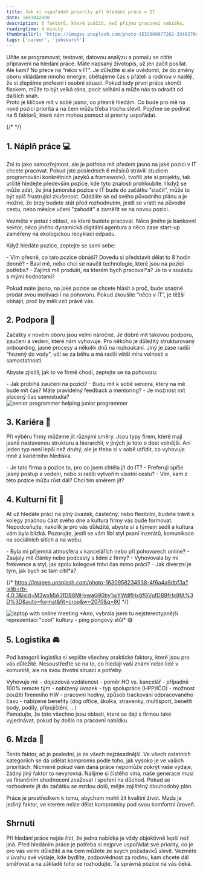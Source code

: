 ```yaml
---
title: Jak si uspořádat priority při hledání práce v IT
date: 1693432800
description: 6 faktorů, které zvážit, než přijmu pracovní nabídku. 
readingtime: 4 minuty
thumbnailUrl: 'https://images.unsplash.com/photo-1532009877282-3340270e0529?ixlib=rb-4.0.3&ixid=M3wxMjA3fDB8MHxwaG90by1wYWdlfHx8fGVufDB8fHx8fA%3D%3D&auto=format&fit=crop&w=1000&q=80'
tags: ['career', 'jobsearch']
---
```

<div className="mdx-space--md"></div>
Učíte se programovat, testovat, datovou analýzu a pomalu se cítíte připraveni na hledání práce. Máte napsaný životopis, už jen začít posílat. Ale kam? No přece na “něco v IT”. 
Je důležité si ale uvědomit, že do změny oboru vkládáme mnoho energie, obětujeme čas s přáteli a rodinou v naději, že si zlepšíme profesní i osobní situaci. Pokud tedy první práce skončí fiaskem, může to být velká rána, pocit selhání a může nás to odradit od dalších snah. 
<div className="mdx-space--md"></div>
Proto je klíčové mít v sobě jasno, co přesně hledám. Co bude pro mě na nové pozici priorita a na čem můžu třeba trochu slevit. Pojďme se podívat na 6 faktorů, které nám mohou pomoct si priority uspořádat.

{/* <MdxLink url=""></MdxLink> */}

## 1. Náplň práce 💻

Zní to jako samozřejmost, ale je potřeba mít předem jasno na jaké pozici v IT chcete pracovat. Pokud jste posledních 6 měsíců strávili studiem programování konkrétních jazyků a frameworků, tvořili jste si projekty, tak určitě hledejte především pozice, kde tyto znalosti prohloubíte. I když se může zdát, že jiná juniorská pozice v IT bude do začátku “stačit”, může to být spíš frustrující zkušenost. Oddálíte se od svého původního plánu a je možné, že brzy budete stát před rozhodnutím, jestli se vrátit na původní cestu, nebo měsíce učení "zahodit" a zaměřit se na novou pozici. 
<div className="mdx-space--md"></div>
Vezměte v potaz i oblast, ve které budete pracovat. Něco jiného je bankovní sektor, něco jiného dynamická digitální agentura a něco zase start-up zaměřený na ekologickou recyklaci odpadu. 

Když hledáte pozice, zeptejte se sami sebe:
<div className="mdx-space--md"></div>
- Vím přesně, co tato pozice obnáší? Dovedu si představit dělat to 8 hodin denně?
- Baví mě, nebo chci se naučit technologie, které jsou na pozici potřeba?
- Zajímá mě produkt, na kterém bych pracoval*a? Je to v souladu s mými hodnotami?

<Quote>Pokud máte jasno, na jaké pozice se chcete hlásit a proč, bude snadné prodat svou motivaci i na pohovoru. Pokud zkoušíte “něco v IT”, je těžší obhájit, proč by měli vzít právě vás. </Quote>

## 2. Podpora 🤲

Začátky v novém oboru jsou velmi náročné. Je dobré mít takovou podporu, zaučení a vedení, které nám vyhovuje. Pro někoho je důležitý strukturovaný onboarding, jasné procesy a několik dnů na rozkoukání. Jiný je zase radši “hozený do vody”, učí se za běhu a má radši větší míru volnosti a samostatnosti. 

Abyste zjistili, jak to ve firmě chodí, zeptejte se na pohovoru: 
<div className="mdx-space--md"></div>
- Jak probíhá zaučení na pozici?
- Budu mít k sobě seniora, který na mě bude mít čas? Máte pravidelný feedback a mentoring?
- Je možnost mít placený čas samostudia?

<div className="mdx-space--md"></div>
<img src="https://images.unsplash.com/photo-1531482615713-2afd69097998?ixlib=rb-4.0.3&ixid=M3wxMjA3fDB8MHxwaG90by1wYWdlfHx8fGVufDB8fHx8fA%3D%3D&auto=format&fit=crop&w=1000&q=80 " alt="senior programmer helping junior programmer"/>

## 3. Kariéra 💼

Při výběru firmy můžeme jít různými směry. Jsou typy firem, které mají jasně nastavenou strukturu a hierarchii, v jiných je toto o dost volnější. Ani jeden typ není lepší než druhý, ale je třeba si v sobě utřídit, co vyhovuje mně z kariérního hlediska. 
<div className="mdx-space--md"></div>
- Je tato firma a pozice to, pro co jsem chtěla jít do IT?
- Preferuji spíše jasný postup a vedení, nebo si radši vytvořím vlastní cestu?
- Vím, kam z této pozice můžu růst dál? Chci tím směrem jít?

## 4. Kulturní fit 👯

Ať už hledáte práci na plný úvazek, částečný, nebo flexibilní, budete trávit s kolegy značnou část svého dne a kultura firmy vás bude formovat. Nepodceňujte, nakolik je pro vás důležité, abyste si s týmem sedli a kultura vám byla blízká. Pozorujte, jestli se vám líbí styl psaní inzerátů, komunikace na sociálních sítích a na webu. 
<div className="mdx-space--md"></div>
- Byla mi příjemná atmosféra v kancelářích nebo při pohovorech online?
- Zaujaly mě články nebo podcasty s lidmi z firmy?
- Vyhovovala by mi frekvence a styl, jak spolu kolegové tráví čas mimo práci?
- Jak diverzní je tým, jak bych se tam cítil*a?

{/* https://images.unsplash.com/photo-1630958234938-4f6a4a9dbf3a?ixlib=rb-4.0.3&ixid=M3wxMjA3fDB8MHxwaG90by1wYWdlfHx8fGVufDB8fHx8fA%3D%3D&auto=format&fit=crop&w=2070&q=80 */}

<div className="mdx-space--md"></div>
<img src="https://images.unsplash.com/photo-1559136560-16ad036d85d3?ixlib=rb-4.0.3&ixid=M3wxMjA3fDB8MHxwaG90by1wYWdlfHx8fGVufDB8fHx8fA%3D%3D&auto=format&fit=crop&w=1000&q=80" alt="laptop with online meeting"/>
*Ano, vybrala jsem tu nejstereotypnější reprezentaci "cool" kultury - ping pongový stůl* 😅


## 5. Logistika 🚘

Pod kategorii logistika si sepište všechny praktické faktory, které jsou pro vás důležité. Nesoustřeďte se na to, co hledají vaši známí nebo lidé v komunitě, ale na svou životní situaci a potřeby. 

<div className="mdx-space--md"></div>
Vyhovuje mi: 
- dojezdová vzdálenost
- poměr HO vs. kancelář
- případně 100% remote tým
- nabízený úvazek
- typ spolupráce (HPP/IČO)
- možnost použití firemního HW
- pracovní hodiny, způsob trackování odpracovaného času
- nabízené benefity (dog office, školka, stravenky, multisport, benefit body, podíly, připojištění, …)
<div className="mdx-space--md"></div>
Pamatujte, že toto všechno jsou oblasti, které se dají s firmou také vyjednávat, pokud by došlo na pracovní nabídku. 

## 6. Mzda 💸

Tento faktor, ač je poslední, je ze všech nejzásadnější. Ve všech ostatních kategoriích se dá udělat kompromis podle toho, jak vysoko je ve vašich prioritách. Nicméně pokud vám daná práce nepomůže pokrýt vaše výdaje, žádný jiný faktor to nevyrovná. Nalijme si čistého vína, naše generace musí ve finančním ohodnocení zvažovat i spoření na důchod. Pokud se rozhodnete jít do začátku se mzdou dolů, mějte zajištěný dlouhodobý plán. 

<Quote>Práce je prostředkem k tomu, abychom mohli žít kvalitní život. Mzda je jediný faktor, ve kterém nelze dělat kompromisy pod svou komfortní úroveň. </Quote>

## Shrnutí

Při hledání práce nejde říct, že jedna nabídka je vždy objektivně lepší než jiná. Před hledáním práce je potřeba si nejprve uspořádat své priority, co je pro vás velmi důležité a na čem můžete ze svých požadavků slevit. Vezměte v úvahu své výdaje, kde bydlíte, zodpovědnost za rodinu, kam chcete dál směřovat a na základě toho se rozhodujte. Ta správná pozice na vás čeká.


